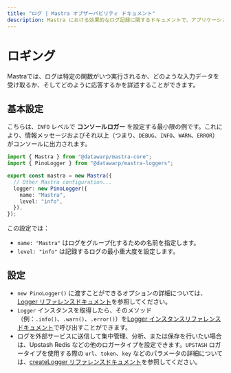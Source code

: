 ```yaml
---
title: "ログ | Mastra オブザーバビリティ ドキュメント"
description: Mastra における効果的なログ記録に関するドキュメントで、アプリケーションの動作を理解し、AI の精度を向上させるために重要です。
---
```



# ロギング

Mastraでは、ログは特定の関数がいつ実行されるか、どのような入力データを受け取るか、そしてどのように応答するかを詳述することができます。

## 基本設定

こちらは、`INFO` レベルで **コンソールロガー** を設定する最小限の例です。これにより、情報メッセージおよびそれ以上（つまり、`DEBUG`、`INFO`、`WARN`、`ERROR`）がコンソールに出力されます。

```typescript filename="mastra.config.ts" showLineNumbers copy
import { Mastra } from "@datawarp/mastra-core";
import { PinoLogger } from "@datawarp/mastra-loggers";

export const mastra = new Mastra({
  // Other Mastra configuration...
  logger: new PinoLogger({
    name: "Mastra",
    level: "info",
  }),
});
```

この設定では：

- `name: "Mastra"` はログをグループ化するための名前を指定します。
- `level: "info"` は記録するログの最小重大度を設定します。

## 設定

- `new PinoLogger()` に渡すことができるオプションの詳細については、[Logger リファレンスドキュメント](/reference/observability/logger)を参照してください。
- `Logger` インスタンスを取得したら、そのメソッド（例：`.info()`、`.warn()`、`.error()`）を[Logger インスタンスリファレンスドキュメント](/reference/observability/logger.mdx)で呼び出すことができます。
- ログを外部サービスに送信して集中管理、分析、または保存を行いたい場合は、Upstash Redis などの他のロガータイプを設定できます。`UPSTASH` ロガータイプを使用する際の `url`、`token`、`key` などのパラメータの詳細については、[createLogger リファレンスドキュメント](/reference/observability/create-logger.mdx)を参照してください。
